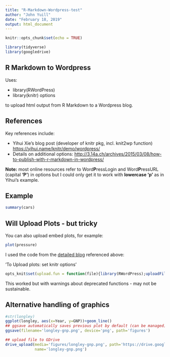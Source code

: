```yaml
---
title: "R-Markdown-Wordpress-test"
author: "John Yuill"
date: "February 18, 2019"
output: html_document
---
```


```r
knitr::opts_chunk$set(echo = TRUE)

library(tidyverse)
library(googledrive)
```

## R Markdown to Wordpress

Uses:

* library(RWordPress)
* library(knitr) options 

to upload html output from R Markdown to a Wordpress blog.

## References

Key references include:

* Yihui Xie's blog post (developer of knitr pkg, incl. knit2wp function) <https://yihui.name/knitr/demo/wordpress/>
* Details on additional options: <http://3.14a.ch/archives/2015/03/08/how-to-publish-with-r-markdown-in-wordpress/>

<strong>Note:</strong> most online resources refer to Word**P**ressLogin and Word**P**ressURL (capital **'P'**) in options but I could only get it to work with **lowercase 'p'** as in Yihui's example. 


## Example

```r
summary(cars)
```

## Will Upload Plots - but tricky

You can also upload embed plots, for example:

```r
plot(pressure)
```

I used the code from the [detailed blog](http://3.14a.ch/archives/2015/03/08/how-to-publish-with-r-markdown-in-wordpress/) referenced above:

'To Upload plots: set knitr options'
```r
opts_knit$set(upload.fun = function(file){library(RWordPress);uploadFile(file)$url;})
```

This worked but with warnings about deprecated functions - may not be sustainable.

## Alternative handling of graphics

```r
#str(longley)
ggplot(longley, aes(x=Year, y=GNP))+geom_line()
## ggsave automatically saves previous plot by default (can be managed)
ggsave(filename='longley-gnp.png', device='png', path='figures')

## upload file to GDrive
drive_upload(media='figures/longley-gnp.png', path='https://drive.google.com/drive/folders/1514PZY5fZglqPadDLAc8Ug6cJTsct8Ta/',
             name='longley-gnp.png')

```

<file link here>